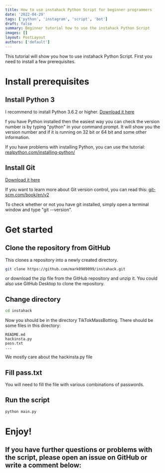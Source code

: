 ```yaml
---
title: How to use instahack Python Script for beginner programmers
date: '2022-04-29'
tags: ['python', 'instagram', 'script', 'bot']
draft: false
summary: Beginner tutorial how to use the instahack Python Script
images: []
layout: PostLayout
authors: ['default']
---
```


This tutorial will show you how to use instahack Python Script. First you need to install a few prerequisites.

# Install prerequisites

## Install Python 3

I recommend to install Python 3.6.2 or higher.
[Download it here](https://www.python.org/downloads/)

f you have Python installed then the easiest way you can check the version number is by typing "python" in your command prompt. It will show you the version number and if it is running on 32 bit or 64 bit and some other information.

If you have problems with installing Python, you can use the tutorial:
[realpython.com/installing-python/](https://realpython.com/installing-python/)

## Install Git

[Download it here](https://git-scm.com/downloads)

If you want to learn more about Git version control, you can read this:
[git-scm.com/book/en/v2](https://git-scm.com/book/en/v2)

To check whether or not you have git installed, simply open a terminal window and type "git --version".

# Get started

## Clone the repository from GitHub

This clones a repository into a newly created directory.

```bash
git clone https://github.com/mark0909099/instahack.git
```

or download the zip file from the GitHub repository and unzip it.
You could also use GitHub Desktop to clone the repository.

## Change directory

```bash
cd instahack
```

Now you should be in the directory TikTokMassBotting.
There should be some files in this directory:

```
README.md
hackinsta.py
pass.txt
...
```

We mostly care about the hackinsta.py file

## Fill pass.txt

You will need to fill the file with various combinations of passwords.

## Run the script

```bash
python main.py
```

# Enjoy!

## If you have further questions or problems with the script, please open an issue on GitHub or write a comment below:
